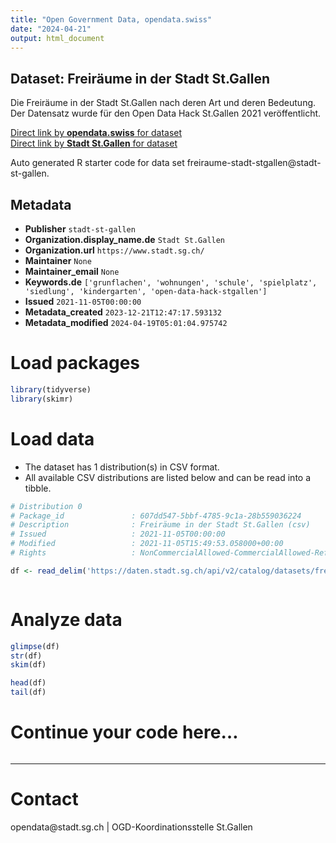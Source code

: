 ```yaml
---
title: "Open Government Data, opendata.swiss"
date: "2024-04-21"
output: html_document
---
```


## Dataset: Freiräume in der Stadt St.Gallen

Die Freiräume in der Stadt St.Gallen nach deren Art und deren Bedeutung. Der Datensatz wurde für den Open Data Hack St.Gallen 2021 veröffentlicht. 

[Direct link by **opendata.swiss** for dataset](https://opendata.swiss/de/dataset/freiraume-in-der-stadt-st-gallen)<br>
[Direct link by **Stadt St.Gallen** for dataset](https://daten.stadt.sg.ch/explore/dataset/freiraume-stadt-stgallen/)

Auto generated R starter code for data set freiraume-stadt-stgallen@stadt-st-gallen.

## Metadata

- **Publisher** `stadt-st-gallen`
- **Organization.display_name.de** `Stadt St.Gallen`
- **Organization.url** `https://www.stadt.sg.ch/`
- **Maintainer** `None`
- **Maintainer_email** `None`
- **Keywords.de** `['grunflachen', 'wohnungen', 'schule', 'spielplatz', 'siedlung', 'kindergarten', 'open-data-hack-stgallen']`
- **Issued** `2021-11-05T00:00:00`
- **Metadata_created** `2023-12-21T12:47:17.593132`
- **Metadata_modified** `2024-04-19T05:01:04.975742`


# Load packages

```r

library(tidyverse)
library(skimr)

```

# Load data

-   The dataset has 1 distribution(s) in CSV format.
-   All available CSV distributions are listed below and can be read into a tibble.

```r

# Distribution 0
# Package_id               : 607dd547-5bbf-4785-9c1a-28b559036224
# Description              : Freiräume in der Stadt St.Gallen (csv)
# Issued                   : 2021-11-05T00:00:00
# Modified                 : 2021-11-05T15:49:53.058000+00:00
# Rights                   : NonCommercialAllowed-CommercialAllowed-ReferenceRequired

df <- read_delim('https://daten.stadt.sg.ch/api/v2/catalog/datasets/freiraume-stadt-stgallen/exports/csv')



```

# Analyze data

```r

glimpse(df)
str(df)
skim(df)

head(df)
tail(df)

```

# Continue your code here...

```r

```

------------------------------------------------------------------------

# Contact

opendata@stadt.sg.ch | OGD-Koordinationsstelle St.Gallen
